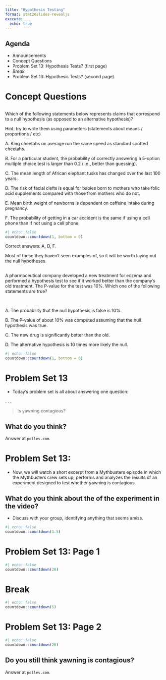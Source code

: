 ```yaml
---
title: "Hypothesis Testing"
format: stat20slides-revealjs
execute: 
  echo: true
---
```


## Agenda

-   Announcements
-   Concept Questions
-   Problem Set 13: Hypothesis Tests? (first page)
-   *Break*
-   Problem Set 13: Hypothesis Tests? (second page)

<!---
:::notes
Pick a Card Activity

Goals:
1. Identify a situation where people naturally reason like a hypothesis test
2. Map the parts of that situation to the formalism of a hypothesis test
3. Provide some intuition about why .05 is used as the standard threshold

Take two decks of cards and mix them so that you have a single deck that is all of one color, say: black. Bring a prize to class and ham it up that the winner of this simple game will win the prize. All they have to do is pick a red card.

Shuffle the deck, say that's its fair, then select a random student to be the first contestant. Fan the cards out for them and have them pick a card. When the lose, fein disappointment / surprise, replace the card and move on to the next student. Do this several times. You'll start hearing groans that the game is rigged. At the point where the groans become clearly articulated (usually around 4 or 5 draws), stop the game, admit to the scam, then go to the board.

Walk through how students started with a previous notion that the deck was fair (null hypothesis: p(red) = .5). As they observed data, they assessed the degree of consistency with that notion by computing the probability of the data. Calculate a table of the binomial probabilities of one black, two blacks, three blacks, on the board. With 4 blacks, the probability is 1/2^4 = .0625 and with 5 blacks its 1/2^5 = .03125. Draw a line between these two probability and identify it as the alpha = .05 threshold that is generally used for "calling bullshit on the null".
:::
-->

# Concept Questions

##  {.smaller}

::: poll
Which of the following statements below represents claims that correspond to a null hypothesis (as opposed to an alternative hypothesis)?

Hint: try to write them using parameters (statements about means / proportions / etc)

A. King cheetahs on average run the same speed as standard spotted cheetahs.

B. For a particular student, the probability of correctly answering a 5-option multiple choice test is larger than 0.2 (i.e., better than guessing).

C. The mean length of African elephant tusks has changed over the last 100 years.

D. The risk of facial clefts is equal for babies born to mothers who take folic acid supplements compared with those from mothers who do not.

E. Mean birth weight of newborns is dependent on caffeine intake during pregnancy.

F. The probability of getting in a car accident is the same if using a cell phone than if not using a cell phone.
:::

```r
#| echo: false
countdown::countdown(1, bottom = 0)
```

::: notes
Correct answers: A, D, F.

Most of these they haven't seen examples of, so it will be worth laying out the null hypotheses.
:::

<!---
## 

We want to understand whether blood thinners are helpful or harmful. We’ll consider both of these possibilities using a two-sided hypothesis test.

:::{.smaller}
*Null*: Blood thinners do not have an overall survival effect, i.e., the survival proportions are the same in each group. 

*Alternative*: Blood thinners have an impact on survival, either positive or negative, but not zero.
:::

![](4-generalization/04-hypothesis-tests/images/two-sided.png){fig-width="400" fig-align="center"}

:::poll
What is your guess at the p-value?
:::

```r
#| echo: false
countdown::countdown(1, bottom = 0)
```

:::notes
.3 is probably the best answer but .2 is ok too.
:::
-->

## 

A pharmaceutical company developed a new treatment for eczema and performed a hypothesis test to see if it worked better than the company's old treatment. The P-value for the test was $10\%$. Which one of the following statements are true?

\

A. The probability that the null hypothesis is false is $10\%$.

B. The P-value of about $10\%$ was computed assuming that the null hypothesis was true.

C. The new drug is significantly better than the old.

D. The alternative hypothesis is 10 times more likely the null.

```r
#| echo: false
countdown::countdown(1, bottom = 0)
```

# Problem Set 13

-   Today's problem set is all about answering one question:

. . .

> Is yawning contagious?

## What do you think?

Answer at `pollev.com`.

# Problem Set 13:

-   Now, we will watch a short excerpt from a Mythbusters episode in which the Mythbusters crew sets up, performs and analyzes the results of an experiment designed to test whether yawning is contagious.

## What do you think about the of the experiment in the video?

-   Discuss with your group, identifying anything that seems amiss.

```r
#| echo: false
countdown::countdown(1.5)
```

# Problem Set 13: Page 1

```r
#| echo: false
countdown::countdown(20)
```

# Break

```r
#| echo: false
countdown::countdown(5)
```

# Problem Set 13: Page 2

```r
#| echo: false
countdown::countdown(20)
```

## Do you still think yawning is contagious?

Answer at `pollev.com`.

<!-- 
# Hypothesis Testing with `infer`


## {background-image="4-generalization/04-hypothesis-tests/images/pic-5.jpg" background-size="contain"}

## {background-image="4-generalization/04-hypothesis-tests/images/pic-6.jpg" background-size="contain"}

## {background-image="4-generalization/04-hypothesis-tests/images/pic-7.jpg" background-size="contain"}

## {background-image="4-generalization/04-hypothesis-tests/images/pic-8.jpg" background-size="contain"}

## {background-image="4-generalization/04-hypothesis-tests/images/pic-9.jpg" background-size="contain"}

## {background-image="4-generalization/04-hypothesis-tests/images/pic-10.jpg" background-size="contain"}

## {background-image="4-generalization/04-hypothesis-tests/images/pic-11.jpg" background-size="contain"}

## {background-image="4-generalization/04-hypothesis-tests/images/pic-12.jpg" background-size="contain"}

# Appendix

# Example: Class Survey

## {menu-title="question"}

> Question: Do beach lovers prefer the warm seasons more than mountain lovers?

. . .

Load packages and data.

```r
library(tidyverse)
library(stat20data)
```

. . .

Create new column with just two levels and drop NAs.

```r
class_survey <- class_survey %>%
  mutate(warm_fav = season %in% c("Summer", "Fall")) %>%
  drop_na(mts_beach, warm_fav)
```


## Visualizing the data

> What sort of visualization can we use to see the association between these two variables?

. . .

:::columns
:::{.column width="50%"}

```r
class_survey %>%
  select(mts_beach, warm_fav)
```

:::

:::{.column width="50%" .fragment}

```r
ggplot(class_survey, aes(x = mts_beach, fill = warm_fav)) +
  geom_bar(position = "fill")
```

:::
:::


## Answering with a statistic

> Question: Do beach lovers prefer the warm seasons more than mountain lovers?

. . .

```r
library(infer)
obs_stat <- class_survey %>%
  specify(
    response = warm_fav,
    explanatory = mts_beach,
    success = "TRUE"
  ) %>%
  calculate(stat = "diff in props")
obs_stat
```

. . .

> We see the difference is non-zero, but could that just be a product of this particular small sample of data that we have?


## Hypothesis Test Pipeline {auto-animate="true"}

```r
class_survey %>%
  specify(response = warm_fav, explanatory = mts_beach, success = "TRUE")
```


## Hypothesis Test Pipeline {auto-animate="true"}

```r
class_survey %>%
  specify(
    response = warm_fav,
    explanatory = mts_beach,
    success = "TRUE"
  ) %>%
  hypothesize(null = "independence")
```


## Hypothesis Test Pipeline {auto-animate="true"}

```r
class_survey %>%
  specify(
    response = warm_fav,
    explanatory = mts_beach,
    success = "TRUE"
  ) %>%
  hypothesize(null = "independence") %>%
  generate(reps = 1, type = "permute")
```



## Hypothesis Test Pipeline {auto-animate="true"}

```r
class_survey %>%
  specify(
    response = warm_fav,
    explanatory = mts_beach,
    success = "TRUE"
  ) %>%
  hypothesize(null = "independence") %>%
  generate(reps = 1, type = "permute") # a second shuffle
```


## Hypothesis Test Pipeline {auto-animate="true"}

```r
class_survey %>%
  specify(
    response = warm_fav,
    explanatory = mts_beach,
    success = "TRUE"
  ) %>%
  hypothesize(null = "independence") %>%
  generate(reps = 1, type = "permute") # a third shuffle
```


## Hypothesis Test Pipeline {auto-animate="true"}

```r
class_survey %>%
  specify(
    response = warm_fav,
    explanatory = mts_beach,
    success = "TRUE"
  ) %>%
  hypothesize(null = "independence") %>%
  generate(reps = 500, type = "permute")
```


## Hypothesis Test Pipeline {auto-animate="true"}

```r
class_survey %>%
  specify(
    response = warm_fav,
    explanatory = mts_beach,
    success = "TRUE"
  ) %>%
  hypothesize(null = "independence") %>%
  generate(reps = 500, type = "permute") %>%
  calculate(stat = "diff in props")
```


## Hypothesis Test Pipeline {auto-animate="true"}

```r
class_survey %>%
  specify(
    response = warm_fav,
    explanatory = mts_beach,
    success = "TRUE"
  ) %>%
  hypothesize(null = "independence") %>%
  generate(reps = 500, type = "permute") %>%
  calculate(stat = "diff in props") %>%
  visualize()
```


## Hypothesis Test Pipeline {auto-animate="true"}

```r
class_survey %>%
  specify(
    response = warm_fav,
    explanatory = mts_beach,
    success = "TRUE"
  ) %>%
  hypothesize(null = "independence") %>%
  generate(reps = 500, type = "permute") %>%
  calculate(stat = "diff in props") %>%
  visualize() +
  shade_pvalue(obs_stat = obs_stat, direction = "both")
```


## Hypothesis Test Pipeline {auto-animate="true"}

```r
set.seed(30)
```


```r
class_survey %>%
  specify(
    response = warm_fav,
    explanatory = mts_beach,
    success = "TRUE"
  ) %>%
  hypothesize(null = "independence") %>%
  generate(reps = 500, type = "permute") %>%
  calculate(stat = "diff in props") %>%
  get_p_value(obs_stat = obs_stat, direction = "both")
``` 

-->

<!-- ## Your turn -->

<!-- We want to  -->

<!-- Using the `class_survey` data, create a plot of the distribution of thoughts on climate change separated out by whether or not a student is an econ major. Also compute a statistic that  -->

